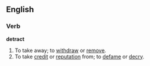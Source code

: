 ==English==
===Verb===
'''detract'''
#To take away; to [[withdraw]] or [[remove]].
#To take [[credit]] or [[reputation]] from; to [[defame]] or [[decry]]. 

{{webster}}